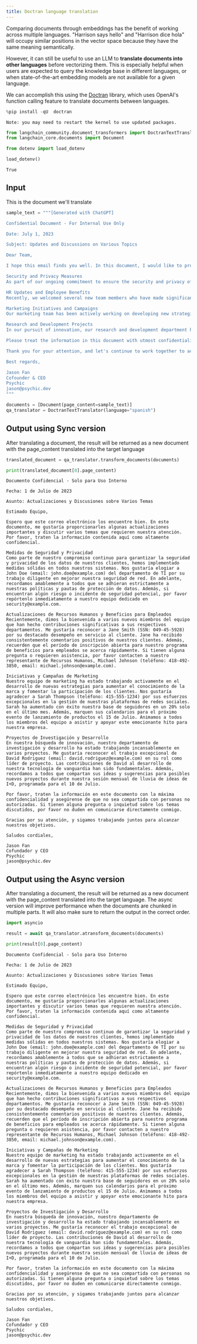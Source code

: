 ```yaml
---
title: Doctran language translation
---
```


Comparing documents through embeddings has the benefit of working across multiple languages. "Harrison says hello" and "Harrison dice hola" will occupy similar positions in the vector space because they have the same meaning semantically.

However, it can still be useful to use an LLM to **translate documents into other languages** before vectorizing them. This is especially helpful when users are expected to query the knowledge base in different languages, or when state-of-the-art embedding models are not available for a given language.

We can accomplish this using the [Doctran](https://github.com/psychic-api/doctran) library, which uses OpenAI's function calling feature to translate documents between languages.

```python
%pip install -qU  doctran
```

```output
Note: you may need to restart the kernel to use updated packages.
```

```python
from langchain_community.document_transformers import DoctranTextTranslator
from langchain_core.documents import Document
```

```python
from dotenv import load_dotenv

load_dotenv()
```

```output
True
```

## Input

This is the document we'll translate

```python
sample_text = """[Generated with ChatGPT]

Confidential Document - For Internal Use Only

Date: July 1, 2023

Subject: Updates and Discussions on Various Topics

Dear Team,

I hope this email finds you well. In this document, I would like to provide you with some important updates and discuss various topics that require our attention. Please treat the information contained herein as highly confidential.

Security and Privacy Measures
As part of our ongoing commitment to ensure the security and privacy of our customers' data, we have implemented robust measures across all our systems. We would like to commend John Doe (email: john.doe@example.com) from the IT department for his diligent work in enhancing our network security. Moving forward, we kindly remind everyone to strictly adhere to our data protection policies and guidelines. Additionally, if you come across any potential security risks or incidents, please report them immediately to our dedicated team at security@example.com.

HR Updates and Employee Benefits
Recently, we welcomed several new team members who have made significant contributions to their respective departments. I would like to recognize Jane Smith (SSN: 049-45-5928) for her outstanding performance in customer service. Jane has consistently received positive feedback from our clients. Furthermore, please remember that the open enrollment period for our employee benefits program is fast approaching. Should you have any questions or require assistance, please contact our HR representative, Michael Johnson (phone: 418-492-3850, email: michael.johnson@example.com).

Marketing Initiatives and Campaigns
Our marketing team has been actively working on developing new strategies to increase brand awareness and drive customer engagement. We would like to thank Sarah Thompson (phone: 415-555-1234) for her exceptional efforts in managing our social media platforms. Sarah has successfully increased our follower base by 20% in the past month alone. Moreover, please mark your calendars for the upcoming product launch event on July 15th. We encourage all team members to attend and support this exciting milestone for our company.

Research and Development Projects
In our pursuit of innovation, our research and development department has been working tirelessly on various projects. I would like to acknowledge the exceptional work of David Rodriguez (email: david.rodriguez@example.com) in his role as project lead. David's contributions to the development of our cutting-edge technology have been instrumental. Furthermore, we would like to remind everyone to share their ideas and suggestions for potential new projects during our monthly R&D brainstorming session, scheduled for July 10th.

Please treat the information in this document with utmost confidentiality and ensure that it is not shared with unauthorized individuals. If you have any questions or concerns regarding the topics discussed, please do not hesitate to reach out to me directly.

Thank you for your attention, and let's continue to work together to achieve our goals.

Best regards,

Jason Fan
Cofounder & CEO
Psychic
jason@psychic.dev
"""
```

```python
documents = [Document(page_content=sample_text)]
qa_translator = DoctranTextTranslator(language="spanish")
```

## Output using Sync version

After translating a document, the result will be returned as a new document with the page_content translated into the target language

```python
translated_document = qa_translator.transform_documents(documents)
```

```python
print(translated_document[0].page_content)
```

```output
Documento Confidencial - Solo para Uso Interno

Fecha: 1 de Julio de 2023

Asunto: Actualizaciones y Discusiones sobre Varios Temas

Estimado Equipo,

Espero que este correo electrónico los encuentre bien. En este documento, me gustaría proporcionarles algunas actualizaciones importantes y discutir varios temas que requieren nuestra atención. Por favor, traten la información contenida aquí como altamente confidencial.

Medidas de Seguridad y Privacidad
Como parte de nuestro compromiso continuo para garantizar la seguridad y privacidad de los datos de nuestros clientes, hemos implementado medidas sólidas en todos nuestros sistemas. Nos gustaría elogiar a John Doe (email: john.doe@example.com) del departamento de TI por su trabajo diligente en mejorar nuestra seguridad de red. En adelante, recordamos amablemente a todos que se adhieran estrictamente a nuestras políticas y pautas de protección de datos. Además, si encuentran algún riesgo o incidente de seguridad potencial, por favor repórtenlo inmediatamente a nuestro equipo dedicado en security@example.com.

Actualizaciones de Recursos Humanos y Beneficios para Empleados
Recientemente, dimos la bienvenida a varios nuevos miembros del equipo que han hecho contribuciones significativas a sus respectivos departamentos. Me gustaría reconocer a Jane Smith (SSN: 049-45-5928) por su destacado desempeño en servicio al cliente. Jane ha recibido consistentemente comentarios positivos de nuestros clientes. Además, recuerden que el período de inscripción abierta para nuestro programa de beneficios para empleados se acerca rápidamente. Si tienen alguna pregunta o requieren asistencia, por favor contacten a nuestro representante de Recursos Humanos, Michael Johnson (teléfono: 418-492-3850, email: michael.johnson@example.com).

Iniciativas y Campañas de Marketing
Nuestro equipo de marketing ha estado trabajando activamente en el desarrollo de nuevas estrategias para aumentar el conocimiento de la marca y fomentar la participación de los clientes. Nos gustaría agradecer a Sarah Thompson (teléfono: 415-555-1234) por sus esfuerzos excepcionales en la gestión de nuestras plataformas de redes sociales. Sarah ha aumentado con éxito nuestra base de seguidores en un 20% solo en el último mes. Además, marquen sus calendarios para el próximo evento de lanzamiento de productos el 15 de Julio. Animamos a todos los miembros del equipo a asistir y apoyar este emocionante hito para nuestra empresa.

Proyectos de Investigación y Desarrollo
En nuestra búsqueda de innovación, nuestro departamento de investigación y desarrollo ha estado trabajando incansablemente en varios proyectos. Me gustaría reconocer el trabajo excepcional de David Rodriguez (email: david.rodriguez@example.com) en su rol como líder de proyecto. Las contribuciones de David al desarrollo de nuestra tecnología de vanguardia han sido fundamentales. Además, recordamos a todos que compartan sus ideas y sugerencias para posibles nuevos proyectos durante nuestra sesión mensual de lluvia de ideas de I+D, programada para el 10 de Julio.

Por favor, traten la información en este documento con la máxima confidencialidad y asegúrense de que no sea compartida con personas no autorizadas. Si tienen alguna pregunta o inquietud sobre los temas discutidos, por favor no duden en comunicarse directamente conmigo.

Gracias por su atención, y sigamos trabajando juntos para alcanzar nuestros objetivos.

Saludos cordiales,

Jason Fan
Cofundador y CEO
Psychic
jason@psychic.dev
```

## Output using the Async version

After translating a document, the result will be returned as a new document with the page_content translated into the target language. The async version will improve performance when the documents are chunked in multiple parts. It will also make sure to return the output in the correct order.

```python
import asyncio
```

```python
result = await qa_translator.atransform_documents(documents)
```

```python
print(result[0].page_content)
```

```output
Documento Confidencial - Solo para Uso Interno

Fecha: 1 de Julio de 2023

Asunto: Actualizaciones y Discusiones sobre Varios Temas

Estimado Equipo,

Espero que este correo electrónico les encuentre bien. En este documento, me gustaría proporcionarles algunas actualizaciones importantes y discutir varios temas que requieren nuestra atención. Por favor, traten la información contenida aquí como altamente confidencial.

Medidas de Seguridad y Privacidad
Como parte de nuestro compromiso continuo de garantizar la seguridad y privacidad de los datos de nuestros clientes, hemos implementado medidas sólidas en todos nuestros sistemas. Nos gustaría elogiar a John Doe (email: john.doe@example.com) del departamento de TI por su trabajo diligente en mejorar nuestra seguridad de red. En adelante, recordamos amablemente a todos que se adhieran estrictamente a nuestras políticas y pautas de protección de datos. Además, si encuentran algún riesgo o incidente de seguridad potencial, por favor repórtenlo inmediatamente a nuestro equipo dedicado en security@example.com.

Actualizaciones de Recursos Humanos y Beneficios para Empleados
Recientemente, dimos la bienvenida a varios nuevos miembros del equipo que han hecho contribuciones significativas a sus respectivos departamentos. Me gustaría reconocer a Jane Smith (SSN: 049-45-5928) por su destacado desempeño en servicio al cliente. Jane ha recibido consistentemente comentarios positivos de nuestros clientes. Además, recuerden que el período de inscripción abierta para nuestro programa de beneficios para empleados se acerca rápidamente. Si tienen alguna pregunta o requieren asistencia, por favor contacten a nuestro representante de Recursos Humanos, Michael Johnson (teléfono: 418-492-3850, email: michael.johnson@example.com).

Iniciativas y Campañas de Marketing
Nuestro equipo de marketing ha estado trabajando activamente en el desarrollo de nuevas estrategias para aumentar el conocimiento de la marca y fomentar la participación de los clientes. Nos gustaría agradecer a Sarah Thompson (teléfono: 415-555-1234) por sus esfuerzos excepcionales en la gestión de nuestras plataformas de redes sociales. Sarah ha aumentado con éxito nuestra base de seguidores en un 20% solo en el último mes. Además, marquen sus calendarios para el próximo evento de lanzamiento de productos el 15 de Julio. Animamos a todos los miembros del equipo a asistir y apoyar este emocionante hito para nuestra empresa.

Proyectos de Investigación y Desarrollo
En nuestra búsqueda de innovación, nuestro departamento de investigación y desarrollo ha estado trabajando incansablemente en varios proyectos. Me gustaría reconocer el trabajo excepcional de David Rodriguez (email: david.rodriguez@example.com) en su rol como líder de proyecto. Las contribuciones de David al desarrollo de nuestra tecnología de vanguardia han sido fundamentales. Además, recordamos a todos que compartan sus ideas y sugerencias para posibles nuevos proyectos durante nuestra sesión mensual de lluvia de ideas de I+D, programada para el 10 de Julio.

Por favor, traten la información en este documento con la máxima confidencialidad y asegúrense de que no sea compartida con personas no autorizadas. Si tienen alguna pregunta o inquietud sobre los temas discutidos, por favor no duden en comunicarse directamente conmigo.

Gracias por su atención, y sigamos trabajando juntos para alcanzar nuestros objetivos.

Saludos cordiales,

Jason Fan
Cofundador y CEO
Psychic
jason@psychic.dev
```
